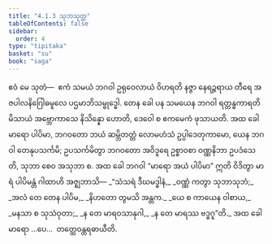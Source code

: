 ```yaml
---
title: "4.1.3 သုဘသုတ္တ"
tableOfContents: false
sidebar:
  order: 4
type: "tipitaka"
basket: "su"
book: "saga"
---
```



<DynamicBreadcrumb />

<Division number="139" book="saga">

<Paragraph number="779" book="saga">
ဧဝံ မေ သုတံ—  ဧကံ သမယံ ဘဂဝါ ဥရုဝေလာယံ ဝိဟရတိ နဇ္ဇာ နေရဉ္ဇရာယ တီရေ အဇပါလနိဂြေါဓမူလေ ပဌမာဘိသမ္ဗုဒ္ဓေါ. တေန ခေါ ပန သမယေန ဘဂဝါ ရတ္တန္ဓကာရတိမိသာယံ အဗ္ဘောကာသေ နိသိန္နော ဟောတိ, ဒေဝေါ စ ဧကမေကံ ဖုသာယတိ. အထ ခေါ မာရော ပါပိမာ, ဘဂဝတော ဘယံ ဆမ္ဘိတတ္တံ လောမဟံသံ ဥပ္ပါဒေတုကာမော, ယေန ဘဂဝါ တေနုပသင်္ကမိ; ဥပသင်္ကမိတွာ ဘဂဝတော အဝိဒူရေ ဥစ္စာဝစာ ဝဏ္ဏနိဘာ ဥပဒံသေတိ, သုဘာ စေဝ အသုဘာ စ. အထ ခေါ ဘဂဝါ “မာရော အယံ ပါပိမာ” ဣတိ ဝိဒိတွာ မာရံ ပါပိမန္တံ ဂါထာဟိ အဇ္ဈဘာသိ—
</Paragraph>

<Paragraph number="780" type="verses" book="saga">
_“သံသရံ ဒီဃမဒ္ဓါနံ,_  
_ဝဏ္ဏံ ကတွာ သုဘာသုဘံ;_  
_အလံ တေ တေန ပါပိမ,_  
_နိဟတော တွမသိ အန္တက._  

</Paragraph>

<Paragraph number="781" type="verses" book="saga">
_ယေ စ ကာယေန ဝါစာယ,_  
_မနသာ စ သုသံဝုတာ;_  
_န တေ မာရဝသာနုဂါ,_  
_န တေ မာရဿ ဗဒ္ဓဂူ”တိ._  

</Paragraph>

<Paragraph number="782" book="saga">
အထ ခေါ မာရော …ပေ…  တတ္ထေဝန္တရဓာယီတိ.
</Paragraph>
</Division>